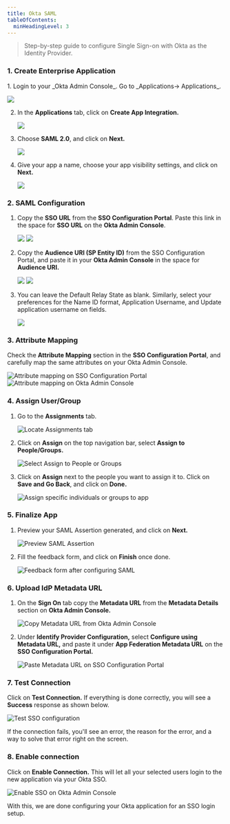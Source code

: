 ```yaml
---
title: Okta SAML
tableOfContents:
  minHeadingLevel: 3
---
```



> Step-by-step guide to configure Single Sign-on with Okta as the Identity
  Provider.

### 1. Create Enterprise Application

<Steps>
1. Login to your _Okta Admin Console_. Go to _Applications→ Applications_.

   ![](@/assets/docs/guides/sso-integrations/okta-saml/0.png)

2. In the **Applications** tab, click on **Create App Integration.**

   ![](@/assets/docs/guides/sso-integrations/okta-saml/1.png)

3. Choose **SAML 2.0**, and click on **Next.**

   ![](@/assets/docs/guides/sso-integrations/okta-saml/2.png)

4. Give your app a name, choose your app visibility settings, and click on **Next.**

   ![](@/assets/docs/guides/sso-integrations/okta-saml/3.png)

</Steps>

### 2. SAML Configuration

<Steps>

1. Copy the **SSO URL** from the **SSO Configuration Portal**. Paste this link in the space for **SSO URL** on the **Okta Admin Console**.

   ![](@/assets/docs/guides/sso-integrations/okta-saml/4.png)
   ![](@/assets/docs/guides/sso-integrations/okta-saml/5.png)

2. Copy the **Audience URI (SP Entity ID)** from the SSO Configuration Portal, and paste it in your **Okta Admin Console** in the space for **Audience URI.**

   ![](@/assets/docs/guides/sso-integrations/okta-saml/6.png)
   ![](@/assets/docs/guides/sso-integrations/okta-saml/7.png)

3. You can leave the Default Relay State as blank. Similarly, select your preferences for the Name ID format, Application Username, and Update application username on fields.

   ![](@/assets/docs/guides/sso-integrations/okta-saml/8.png)

</Steps>

### 3. Attribute Mapping

Check the **Attribute Mapping** section in the **SSO Configuration Portal**, and carefully map the same attributes on your Okta Admin Console.

![Attribute mapping on SSO Configuration Portal](@/assets/docs/guides/sso-integrations/okta-saml/9.png)
![Attribute mapping on Okta Admin Console](@/assets/docs/guides/sso-integrations/okta-saml/10.png)

### 4. Assign User/Group

<Steps>

1. Go to the **Assignments** tab.

   ![Locate Assignments tab](@/assets/docs/guides/sso-integrations/okta-saml/11.png)

2. Click on **Assign** on the top navigation bar, select **Assign to People/Groups.**

   ![Select Assign to People or Groups](@/assets/docs/guides/sso-integrations/okta-saml/12.png)

3. Click on **Assign** next to the people you want to assign it to. Click on **Save and Go Back**, and click on **Done.**

   ![Assign specific individuals or groups to app](@/assets/docs/guides/sso-integrations/okta-saml/13.png)

</Steps>

### 5. Finalize App

<Steps>

1. Preview your SAML Assertion generated, and click on **Next.**

   ![Preview SAML Assertion](@/assets/docs/guides/sso-integrations/okta-saml/14.png)

2. Fill the feedback form, and click on **Finish** once done.

   ![Feedback form after configuring SAML](@/assets/docs/guides/sso-integrations/okta-saml/15.png)

</Steps>

### 6. Upload IdP Metadata URL

<Steps>

1. On the **Sign On** tab copy the **Metadata URL** from the **Metadata Details** section on **Okta Admin Console.**

   ![Copy Metadata URL from Okta Admin Console](@/assets/docs/guides/sso-integrations/okta-saml/16.png)

2. Under **Identify Provider Configuration,** select **Configure using Metadata URL,** and paste it under **App Federation Metadata URL** on the **SSO Configuration Portal.**

   ![Paste Metadata URL on SSO Configuration Portal](@/assets/docs/guides/sso-integrations/okta-saml/17.png)

</Steps>

### 7. Test Connection

Click on **Test Connection.** If everything is done correctly, you will see a **Success** response as shown below.

   ![Test SSO configuration](@/assets/docs/guides/sso-integrations/okta-saml/18.png)

<Aside>
If the connection fails, you'll see an error, the reason for the error, and a way to solve that error right on the screen.
</Aside>

### 8. Enable connection

Click on **Enable Connection.** This will let all your selected users login to the new application via your Okta SSO.

![Enable SSO on Okta Admin Console](@/assets/docs/guides/sso-integrations/okta-saml/19.png)

With this, we are done configuring your Okta application for an SSO login setup.
